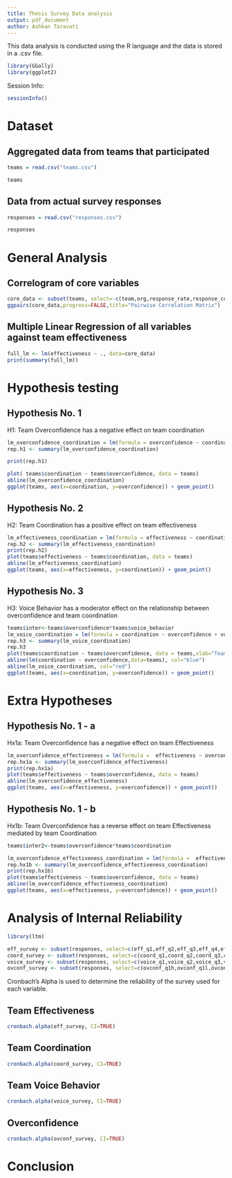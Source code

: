 ```yaml
---
title: Thesis Survey Data analysis
output: pdf_document
author: Ashkan Taravati
---
```

This data analysis is conducted using the R language and the data is stored in a .csv file.
```r
library(GGally)
library(ggplot2)

```
Session Info:
``` r
sessionInfo()
```

# Dataset
## Aggregated data from teams that participated
```r
teams = read.csv("teams.csv")

teams
```

\pagebreak

## Data from actual survey responses
```r
responses = read.csv("responses.csv")

responses
```


\pagebreak

# General Analysis


## Correlogram of core variables
```r
core_data <- subset(teams, select=-c(team,org,response_rate,response_count))
ggpairs(core_data,progress=FALSE,title="Pairwise Correlation Matrix")
```

\pagebreak

## Multiple Linear Regression of all variables against team effectiveness
```r
full_lm <- lm(effectiveness ~ ., data=core_data)
print(summary(full_lm))
```

\pagebreak

# Hypothesis testing

## Hypothesis No. 1
H1: Team Overconfidence has a negative effect on team coordination
```r
lm_overconfidence_coordination = lm(formula = overconfidence ~ coordination, data = teams)
rep.h1 <- summary(lm_overconfidence_coordination)

print(rep.h1)

plot( teams$coordination ~ teams$overconfidence, data = teams)
abline(lm_overconfidence_coordination)
ggplot(teams, aes(x=coordination, y=overconfidence)) + geom_point()
```

\pagebreak

## Hypothesis No. 2
H2: Team Coordination has a positive effect on team effectiveness
```r
lm_effectiveness_coordination = lm(formula = effectiveness ~ coordination, data = teams)
rep.h2 <- summary(lm_effectiveness_coordination)
print(rep.h2)
plot(teams$effectiveness ~ teams$coordination, data = teams)
abline(lm_effectiveness_coordination)
ggplot(teams, aes(x=effectiveness, y=coordination)) + geom_point()
```

\pagebreak

## Hypothesis No. 3
H3: Voice Behavior has a moderator effect on the relationship between overconfidence and team coordination
```r
teams$inter<-teams$overconfidence*teams$voice_behavior
lm_voice_coordination = lm(formula = coordination ~ overconfidence + voice_behavior + inter , data = teams)
rep.h3 <- summary(lm_voice_coordination)
rep.h3
plot(teams$coordination ~ teams$overconfidence, data = teams,xlab="Team Coordination", ylab="Team Overconfidence")
abline(lm(coordination ~ overconfidence,data=teams), col="blue")
abline(lm_voice_coordination, col="red")
ggplot(teams, aes(x=coordination, y=overconfidence)) + geom_point()
```

\pagebreak

# Extra Hypotheses

## Hypothesis No. 1 - a
Hx1a: Team Overconfidence has a negative effect on team Effectiveness
```r
lm_overconfidence_effectiveness = lm(formula =  effectiveness ~ overconfidence, data = teams)
rep.hx1a <- summary(lm_overconfidence_effectiveness)
print(rep.hx1a)
plot(teams$effectiveness ~ teams$overconfidence, data = teams)
abline(lm_overconfidence_effectiveness)
ggplot(teams, aes(x=effectiveness, y=overconfidence)) + geom_point()
```

\pagebreak

## Hypothesis No. 1 - b
Hx1b: Team Overconfidence has a reverse effect on team Effectiveness mediated by team Coordination
```r
teams$inter2<-teams$overconfidence*teams$coordination

lm_overconfidence_effectiveness_coordination = lm(formula =  effectiveness ~ overconfidence + coordination + inter2, data = teams) 
rep.hx1b <- summary(lm_overconfidence_effectiveness_coordination)
print(rep.hx1b)
plot(teams$effectiveness ~ teams$overconfidence, data = teams)
abline(lm_overconfidence_effectiveness_coordination)
ggplot(teams, aes(x=effectiveness, y=overconfidence)) + geom_point()
```

# Analysis of Internal Reliability
``` r
library(ltm)

eff_survey <- subset(responses, select=c(eff_q1,eff_q2,eff_q3,eff_q4,eff_q5,eff_q6,eff_q7,eff_q8,eff_q9,eff_q10))
coord_survey <- subset(responses, select=c(coord_q1,coord_q2,coord_q3,coord_q4,coord_q5))
voice_survey <- subset(responses, select=c(voice_q1,voice_q2,voice_q3,voice_q4,voice_q5,voice_q6))
ovconf_survey <- subset(responses, select=c(ovconf_q1h,ovconf_q1l,ovconf_q2h,ovconf_q2l,ovconf_q3h,ovconf_q3l,ovconf_q4h,ovconf_q4l,ovconf_q5h,ovconf_q5l,ovconf_q6h,ovconf_q6l,ovconf_q7h,ovconf_q7l,ovconf_q8h,ovconf_q8l,ovconf_q9h,ovconf_q9l,ovconf_q10h,ovconf_q10l))
```

Cronbach's Alpha is used to determine the reliability of the survey used for each variable.

## Team Effectiveness
```r
cronbach.alpha(eff_survey, CI=TRUE)
```

## Team Coordination
```r
cronbach.alpha(coord_survey, CI=TRUE)
```

## Team Voice Behavior
```r
cronbach.alpha(voice_survey, CI=TRUE)
```

## Overconfidence
```r
cronbach.alpha(ovconf_survey, CI=TRUE)
```


# Conclusion